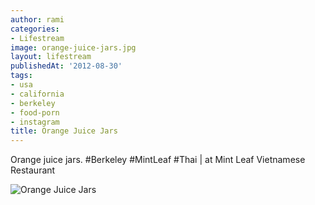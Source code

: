 ```yaml
---
author: rami
categories:
- Lifestream
image: orange-juice-jars.jpg
layout: lifestream
publishedAt: '2012-08-30'
tags:
- usa
- california
- berkeley
- food-porn
- instagram
title: Orange Juice Jars
---
```


Orange juice jars. #Berkeley #MintLeaf #Thai | at Mint Leaf Vietnamese Restaurant

![Orange Juice Jars](/assets/images/content/lifestream/orange-juice-jars.jpg)
